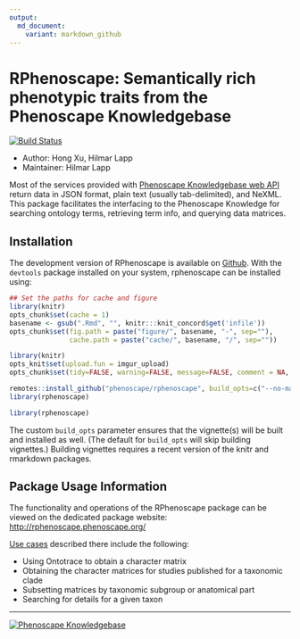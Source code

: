 ```yaml
---
output:
  md_document:
    variant: markdown_github
---
```


<!-- README.md is generated from README.rmd. Please edit that file -->
# RPhenoscape: Semantically rich phenotypic traits from the Phenoscape Knowledgebase

[![Build Status](https://travis-ci.org/phenoscape/rphenoscape.svg?branch=master)](https://travis-ci.org/phenoscape/rphenoscape)

- Author: Hong Xu, Hilmar Lapp
- Maintainer: Hilmar Lapp

Most of the services provided with [Phenoscape Knowledgebase web API](http://kb.phenoscape.org/apidocs/) return data in JSON format, plain text (usually tab-delimited), and NeXML. This package facilitates the interfacing to the Phenoscape Knowledge for searching ontology terms, retrieving term info, and querying data matrices. 


## Installation
The development version of RPhenoscape is available on [Github](www.github.com/phenoscape/rphenoscape). With the `devtools` package installed on your system, rphenoscape can be installed using:


```r
## Set the paths for cache and figure
library(knitr)
opts_chunk$set(cache = 1)
basename <- gsub(".Rmd", "", knitr:::knit_concord$get('infile')) 
opts_chunk$set(fig.path = paste("figure/", basename, "-", sep=""),
               cache.path = paste("cache/", basename, "/", sep=""))
```

```r
library(knitr)
opts_knit$set(upload.fun = imgur_upload)
opts_chunk$set(tidy=FALSE, warning=FALSE, message=FALSE, comment = NA, verbose = TRUE)
```


```r
remotes::install_github("phenoscape/rphenoscape", build_opts=c("--no-manual"))
library(rphenoscape)
```
```r
library(rphenoscape)
```

The custom `build_opts` parameter ensures that the vignette(s) will be built and installed as well. (The default for `build_opts` will skip building vignettes.)
Building vignettes requires a recent version of the knitr and rmarkdown packages.

## Package Usage Information
The functionality and operations of the RPhenoscape package can be viewed on the dedicated package website: <http://rphenoscape.phenoscape.org/>

[Use cases] described there include the following:

- Using Ontotrace to obtain a character matrix
- Obtaining the character matrices for studies published for a taxonomic clade
- Subsetting matrices by taxonomic subgroup or anatomical part
- Searching for details for a given taxon

---
[![Phenoscape Knowledgebase](https://wiki.phenoscape.org/wg/phenoscape/images/f/f6/Phenoscape_Logo.png)](http://kb.phenoscape.org)

[Use cases]: https://github.com/phenoscape/rphenoscape/wiki/User-Stories